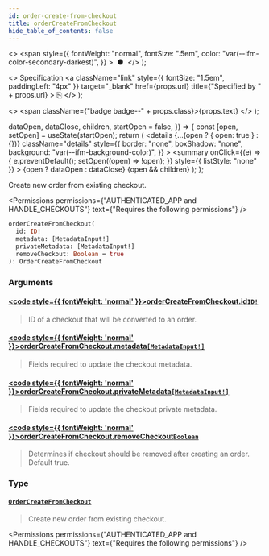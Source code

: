 ```yaml
---
id: order-create-from-checkout
title: orderCreateFromCheckout
hide_table_of_contents: false
---
```


  <>
    <span
      style={{
        fontWeight: "normal",
        fontSize: ".5em",
        color: "var(--ifm-color-secondary-darkest)",
      }}
    >
      &nbsp;●&nbsp;
    </span>
  </>
);

  <>
    Specification
    <a
      className="link"
      style={{ fontSize: "1.5em", paddingLeft: "4px" }}
      target="\_blank"
      href={props.url}
      title={"Specified by " + props.url}
    >
      ⎘
    </a>
  </>
);

  <>
    <span className={"badge badge--" + props.class}>{props.text}</span>
  </>
);


  dataOpen,
  dataClose,
  children,
  startOpen = false,
}) => {
  const [open, setOpen] = useState(startOpen);
  return (
    <details
      {...(open ? { open: true } : {})}
      className="details"
      style={{
        border: "none",
        boxShadow: "none",
        background: "var(--ifm-background-color)",
      }}
    >
      <summary
        onClick={(e) => {
          e.preventDefault();
          setOpen((open) => !open);
        }}
        style={{ listStyle: "none" }}
      >
        {open ? dataOpen : dataClose}
      </summary>
      {open && children}
    </details>
  );
};

Create new order from existing checkout.

<Permissions
  permissions={"AUTHENTICATED_APP and HANDLE_CHECKOUTS"}
  text={"Requires the following permissions"}
/>

<Badge text="Added in Saleor 3.2" class="secondary margin-bottom--sm" />

```graphql
orderCreateFromCheckout(
  id: ID!
  metadata: [MetadataInput!]
  privateMetadata: [MetadataInput!]
  removeCheckout: Boolean = true
): OrderCreateFromCheckout
```

### Arguments

#### [<code style={{ fontWeight: 'normal' }}>orderCreateFromCheckout.<b>id</b></code>](#)<Bullet />[`ID!`](../../../api-reference/miscellaneous/scalars/id) <Badge class="secondary" text="non-null"/> <Badge class="secondary" text="scalar"/>

> ID of a checkout that will be converted to an order.

#### [<code style={{ fontWeight: 'normal' }}>orderCreateFromCheckout.<b>metadata</b></code>](#)<Bullet />[`[MetadataInput!]`](../../../api-reference/miscellaneous/inputs/metadata-input) <Badge class="secondary" text="list"/> <Badge class="secondary" text="input"/>

> Fields required to update the checkout metadata.
>
> <Badge text="Added in Saleor 3.8" class="secondary margin-bottom--sm" />

#### [<code style={{ fontWeight: 'normal' }}>orderCreateFromCheckout.<b>privateMetadata</b></code>](#)<Bullet />[`[MetadataInput!]`](../../../api-reference/miscellaneous/inputs/metadata-input) <Badge class="secondary" text="list"/> <Badge class="secondary" text="input"/>

> Fields required to update the checkout private metadata.
>
> <Badge text="Added in Saleor 3.8" class="secondary margin-bottom--sm" />

#### [<code style={{ fontWeight: 'normal' }}>orderCreateFromCheckout.<b>removeCheckout</b></code>](#)<Bullet />[`Boolean`](../../../api-reference/miscellaneous/scalars/boolean) <Badge class="secondary" text="scalar"/>

> Determines if checkout should be removed after creating an order. Default true.

### Type

#### [`OrderCreateFromCheckout`](../../../api-reference/checkout/objects/order-create-from-checkout) <Badge class="secondary" text="object"/>

> Create new order from existing checkout.

<Permissions
  permissions={"AUTHENTICATED_APP and HANDLE_CHECKOUTS"}
  text={"Requires the following permissions"}
/>

> <Badge text="Added in Saleor 3.2" class="secondary margin-bottom--sm" />

